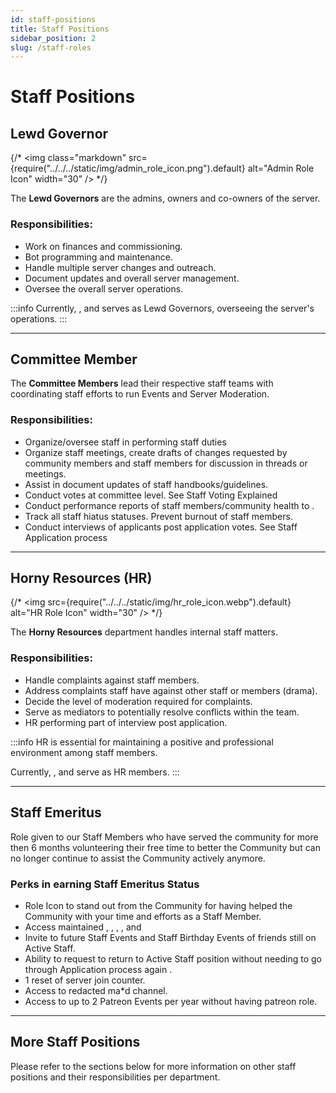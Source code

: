 ```yaml
---
id: staff-positions
title: Staff Positions
sidebar_position: 2
slug: /staff-roles
---
```



# Staff Positions

## Lewd Governor <RoleBadge role="Lewd Governor" badgeIcon="admin_role_icon.png" color="#db1cb8" />
{/* <img class="markdown" src={require("../../../static/img/admin_role_icon.png").default} alt="Admin Role Icon" width="30" /> */}

The **Lewd Governors** are the admins, owners and co-owners of the server.

<h3> Responsibilities: </h3>

- Work on finances and commissioning.
- Bot programming and maintenance.
- Handle multiple server changes and outreach.
- Document updates and overall server management.
- Oversee the overall server operations.

:::info
Currently, <RoleBadge role="lolmaxz" color="#00B9ff" />, <RoleBadge role="lusaffi" color="#00B9ff" /> and <RoleBadge role="krenki" color="#00B9ff" /> serves as Lewd Governors, overseeing the server's operations.
:::

---

## Committee Member <RoleBadge role="Committee Member"  color="#db1cb8" />

The **Committee Members** lead their respective staff teams with coordinating staff efforts to run Events and Server Moderation.

<h3> Responsibilities: </h3>

- Organize/oversee staff in performing <Tooltip tip="Creation of event schedules, overseeing recording of tickets for punishments, officializing votes from staff, and overseeing training of staff members/trial members" bubbleColor="#d255ec" labelColor="#e68027"> staff duties </Tooltip>  
- Organize staff meetings, create drafts of changes requested by community members and staff members for discussion in threads or meetings.
- Assist in document updates of staff handbooks/guidelines.
- Conduct votes at committee level. See Staff Voting Explained
- Conduct performance reports of staff members/community health to <RoleBadge role="Lewd Governor" badgeIcon="admin_role_icon.png" color="#db1cb8" />.
- Track all staff hiatus statuses. Prevent burnout of staff members.
- Conduct interviews of applicants post application votes. See Staff Application process

---

## Horny Resources (HR) <RoleBadge role="Horny Ressources (HR)" badgeIcon="hr_role_icon.webp" color="#2a6eef" />
{/* <img src={require("../../../static/img/hr_role_icon.webp").default} alt="HR Role Icon" width="30" /> */}

The **Horny Resources** department handles internal staff matters.

<h3> Responsibilities: </h3>

- Handle complaints against staff members.
- Address complaints staff have against other staff or members (drama).
- Decide the level of moderation required for complaints.
- Serve as mediators to potentially resolve conflicts within the team.
- HR performing part of interview post application.

:::info
HR is essential for maintaining a positive and professional environment among staff members.

Currently, <RoleBadge role="deldepth" color="#00B9ff" />, <RoleBadge role="echo1108" color="#00B9ff" /> and <RoleBadge role="s4.ryn" color="#00B9ff" /> serve as HR members.
:::

---

## Staff Emeritus <RoleBadge role="Staff Emeritus" badgeIcon="staff_emeritus_icon.png" color="#2a6eef" />

Role given to our Staff Members who have served the community for more then 6 months volunteering their free time to better the Community but can no longer continue to assist the Community actively anymore.

<h3> Perks in earning Staff Emeritus Status </h3>

- Role Icon to stand out from the Community for having helped the Community with your time and efforts as a Staff Member.
- Access maintained <ChannelBadge label="💜Staff Fun Time" link="https://discord.com/channels/734595073920204940/1001344853776552076"/>, <ChannelBadge label="💜 Staff Chill" link="https://discord.com/channels/734595073920204940/1024395360648581140"/>, <ChannelBadge label="🎉Surprise Party" link="https://discord.com/channels/734595073920204940/1234760479415468094"/>, <ChannelBadge label="🔔Staff Announcements" link="https://discord.com/channels/734595073920204940/970805846449721354"/>, and <ChannelBadge label="⭕Server Chat Reports" link="https://discord.com/channels/734595073920204940/996504897476366497"/>
- Invite to future Staff Events and Staff Birthday Events of friends still on Active Staff.
- Ability to request to return to Active Staff position without needing to go through <Tooltip tip="(Training of changes may apply)" bubbleColor="#d255ec" labelColor="#e68027"> Application process again </Tooltip>.
- 1 reset of server join counter.
- Access to redacted ma*d channel.
- Access to up to 2 Patreon Events per year without having patreon role.

---

## More Staff Positions

Please refer to the sections below for more information on other staff positions and their responsibilities per department.


<DocCardList />

